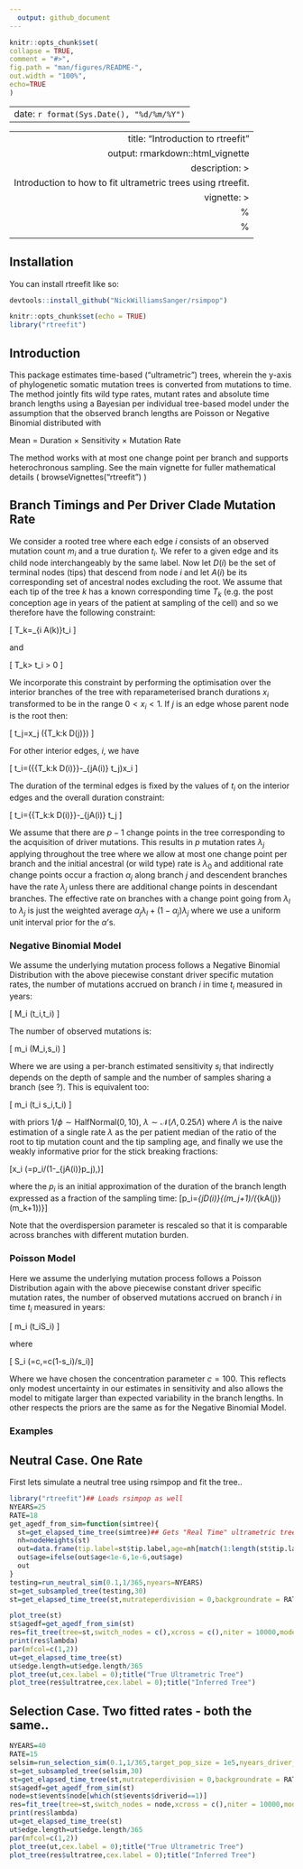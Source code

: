 ```yaml
---
  output: github_document
---
```


  <!-- README.md is generated from README.Rmd. Please edit that file -->

  ```r
knitr::opts_chunk$set(
  collapse = TRUE,
  comment = "#>",
  fig.path = "man/figures/README-",
  out.width = "100%",
  echo=TRUE
)
```
---
  date: `r format(Sys.Date(), "%d/%m/%Y")`
---
---
  title: "Introduction to rtreefit"
output: rmarkdown::html_vignette
description: >
  Introduction to how to fit ultrametric trees using rtreefit.
vignette: >
  %\VignetteIndexEntry{Introduction to rtreefit}
%\VignetteEngine{knitr::rmarkdown}
\usepackage[utf8]{inputenc}
---

## Installation

You can install rtreefit like so:

``` r
devtools::install_github("NickWilliamsSanger/rsimpop")
```

```r
knitr::opts_chunk$set(echo = TRUE)
library("rtreefit")
```

## Introduction

This package estimates time-based (“ultrametric”) trees, wherein the y-axis of phylogenetic somatic mutation trees is converted from mutations to time. The method jointly fits wild type rates, mutant rates and absolute time branch lengths using a Bayesian per individual tree-based model under the assumption that the observed branch lengths are Poisson or Negative Binomial distributed with 

Mean = Duration × Sensitivity × Mutation Rate

The method works with at most one change point per branch and supports heterochronous sampling.  See the main vignette for fuller mathematical details ( browseVignettes("rtreefit") )

## Branch Timings and Per Driver Clade Mutation Rate

We consider a rooted tree where each edge $i$ consists of an observed mutation count $m_i$ and a true duration $t_i$.  We refer to a given edge and its child node interchangeably by the same label. Now let $D(i)$ be the set of terminal nodes (tips) that descend from node $i$ and let $A(i)$ be its corresponding set of ancestral nodes excluding the root. We assume that each tip of the tree $k$ has a known corresponding time $T_k$ (e.g. the post conception age in years of the patient at sampling of the cell) and so we therefore have the following constraint:

  \[ T_k=\sum_{i \in A(k)}t_i \]

and

\[ T_k> t_i > 0 \]


We incorporate this constraint by performing the optimisation over the interior branches of the tree with reparameterised branch durations $x_i$  transformed to be in the range $0< x_i <1$.  If $j$  is an edge whose parent node is the root then:

  \[ t_j=x_j  \text{min}({T_k:k \in D(j)}) \]

For other interior edges, $i$, we have

\[ t_i=\left(\text{min}\left\{{T_k:k \in D(i)}\right\}-\sum_{j\in A(i)} t_j\right)x_i \]


The duration of the terminal edges is fixed by the values of $t_i$  on the interior edges and the overall duration constraint:

  \[ t_i=\text{min}\left\{{T_k:k \in D(i)}\right\}-\sum_{j\in A(i)} t_j \]

We assume that there are $p-1$ change points in the tree corresponding to the acquisition of driver mutations.  This results in $p$ mutation rates $\lambda_j$ applying throughout the tree where we allow at most one change point per branch and the initial ancestral (or wild type) rate is  $\lambda_0$ and additional rate change points occur a fraction $\alpha_j$ along branch $j$ and descendent branches have the rate $\lambda_j$ unless there are additional change points in descendant branches.  The effective rate on branches with a change point going from $\lambda_l$ to  $\lambda_j$ is just the weighted average $\alpha_j \lambda_l+(1-\alpha_j)\lambda_j$ where we use a uniform unit interval prior for the $\alpha$'s.

### Negative Binomial Model

We assume the underlying mutation process follows a Negative Binomial Distribution with the above piecewise constant driver specific mutation rates, the number of mutations accrued on branch $i$ in time $t_i$ measured in years:

\[ M_i \sim \text{NB}\left(\lambda\times t_i,\lambda\times t_i\times \phi\right) \]

The number of observed mutations is:

\[ m_i \sim \text{Binomial}(M_i,s_i) \]

Where we are using a per-branch estimated sensitivity $s_i$ that indirectly depends  on the depth of sample and the number of samples sharing a branch (see ?).  This is equivalent too:

\[ m_i \sim \text{NB}\left(\lambda\times t_i \times s_i,\lambda\times t_i\times \phi\right) \]

with priors $1/\phi \sim \text{HalfNormal}(0,10)$, $\lambda \sim \mathcal{N}(\Lambda,0.25 \Lambda)$ where $\Lambda$ is the naive estimation of a single rate $\lambda$ as the per patient median of the ratio of the root to tip mutation count and the tip sampling age, and finally we use the weakly informative prior for the stick breaking fractions:

\[x_i \sim \text{Beta}(\alpha=p_i/(1-\sum_{j\in A(i)}p_j),\beta=1)\]

where the $p_i$ is an initial approximation of the duration of the branch length expressed as a fraction of the sampling time:
\[p_i=\text{min}_{j\in D(i)}\left\{(m_j+1)/(\sum_{k\in A(j)}\left(m_k+1\right))\right\}\]

Note that the overdispersion parameter is rescaled so that it is comparable across branches with different mutation burden.


### Poisson Model
Here we assume the underlying mutation process follows a Poisson Distribution again with the above piecewise constant driver specific mutation rates, the number of observed mutations accrued on branch $i$ in time $t_i$ measured in years:

\[ m_i \sim \text{Poisson}(\lambda\times t_i\times S_i) \]

where

\[ S_i \sim \text{Beta}\left(\alpha=c,\beta=c(1-s_i)/s_i\right)\]

Where we have chosen the concentration parameter $c=100$. This reflects only modest uncertainty in our estimates in sensitivity and also allows the model to mitigate larger than expected variability in the branch lengths. In other respects the priors are the same as for the Negative Binomial Model.


### Examples


## Neutral Case.  One Rate
First lets simulate a neutral tree using rsimpop and fit the tree..

```r
library("rtreefit")## Loads rsimpop as well
NYEARS=25
RATE=18
get_agedf_from_sim=function(simtree){
  st=get_elapsed_time_tree(simtree)## Gets "Real Time" ultrametric tree
  nh=nodeHeights(st)
  out=data.frame(tip.label=st$tip.label,age=nh[match(1:length(st$tip.label),st$edge[,2]),2]/365)
  out$age=ifelse(out$age<1e-6,1e-6,out$age)
  out
}
testing=run_neutral_sim(0.1,1/365,nyears=NYEARS)
st=get_subsampled_tree(testing,30)
st=get_elapsed_time_tree(st,mutrateperdivision = 0,backgroundrate = RATE/365,odf=1)

plot_tree(st)
st$agedf=get_agedf_from_sim(st)
res=fit_tree(tree=st,switch_nodes = c(),xcross = c(),niter = 10000,model = "poisson_tree",early_growth_model_on = 0.0)
print(res$lambda)
par(mfcol=c(1,2))
ut=get_elapsed_time_tree(st)
ut$edge.length=ut$edge.length/365
plot_tree(ut,cex.label = 0);title("True Ultrametric Tree")
plot_tree(res$ultratree,cex.label = 0);title("Inferred Tree")
```

## Selection Case. Two fitted rates - both the same..
```r
NYEARS=40
RATE=15
selsim=run_selection_sim(0.1,1/365,target_pop_size = 1e5,nyears_driver_acquisition = 5,nyears = NYEARS,fitness=0.3,minprop = 0.05)
st=get_subsampled_tree(selsim,30)
st=get_elapsed_time_tree(st,mutrateperdivision = 0,backgroundrate = RATE/365,odf=1)
st$agedf=get_agedf_from_sim(st)
node=st$events$node[which(st$events$driverid==1)]
res=fit_tree(tree=st,switch_nodes = node,xcross = c(),niter = 10000,model = "poisson_tree",early_growth_model_on = 0.0)
print(res$lambda)
ut=get_elapsed_time_tree(st)
ut$edge.length=ut$edge.length/365
par(mfcol=c(1,2))
plot_tree(ut,cex.label = 0);title("True Ultrametric Tree")
plot_tree(res$ultratree,cex.label = 0);title("Inferred Tree")
```



